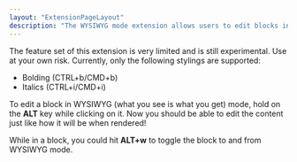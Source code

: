 ```yaml
---
layout: "ExtensionPageLayout"
description: "The WYSIWYG mode extension allows users to edit blocks in it's readable, rendered state!"
---
```


The feature set of this extension is very limited and is still experimental. Use at your own risk. Currently, only the following stylings are supported:
- Bolding (CTRL+b/CMD+b)
- Italics (CTRL+i/CMD+i)

To edit a block in WYSIWYG (what you see is what you get) mode, hold on the **ALT** key while clicking on it. Now you should be able to edit the content just like how it will be when rendered!

While in a block, you could hit **ALT+w** to toggle the block to and from WYSIWYG mode.
